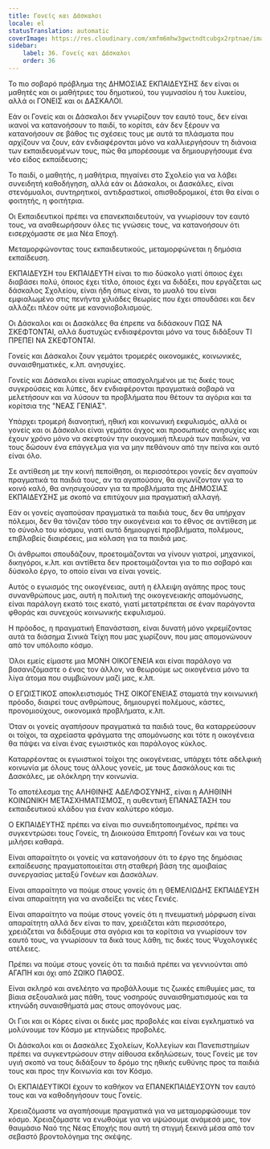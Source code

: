 ```yaml
---
title: Γονείς και Δάσκαλοι
locale: el
statusTranslation: automatic
coverImage: https://res.cloudinary.com/xmfm6mhw3gwctndtcubgx2rptnae/image/upload/v1740337243/small_cover_educacion_fundamental_a051170f1c.webp
sidebar:
    label: 36. Γονείς και Δάσκαλοι
    order: 36
---
```

Το πιο σοβαρό πρόβλημα της ΔΗΜΟΣΙΑΣ ΕΚΠΑΙΔΕΥΣΗΣ δεν είναι οι μαθητές και οι μαθήτριες του δημοτικού, του γυμνασίου ή του λυκείου, αλλά οι ΓΟΝΕΙΣ και οι ΔΑΣΚΑΛΟΙ.

Εάν οι Γονείς και οι Δάσκαλοι δεν γνωρίζουν τον εαυτό τους, δεν είναι ικανοί να κατανοήσουν το παιδί, το κορίτσι, εάν δεν ξέρουν να κατανοήσουν σε βάθος τις σχέσεις τους με αυτά τα πλάσματα που αρχίζουν να ζουν, εάν ενδιαφέρονται μόνο να καλλιεργήσουν τη διάνοια των εκπαιδευομένων τους, πώς θα μπορέσουμε να δημιουργήσουμε ένα νέο είδος εκπαίδευσης;

Το παιδί, ο μαθητής, η μαθήτρια, πηγαίνει στο Σχολείο για να λάβει συνειδητή καθοδήγηση, αλλά εάν οι Δάσκαλοι, οι Δασκάλες, είναι στενόμυαλοι, συντηρητικοί, αντιδραστικοί, οπισθοδρομικοί, έτσι θα είναι ο φοιτητής, η φοιτήτρια.

Οι Εκπαιδευτικοί πρέπει να επανεκπαιδευτούν, να γνωρίσουν τον εαυτό τους, να αναθεωρήσουν όλες τις γνώσεις τους, να κατανοήσουν ότι εισερχόμαστε σε μια Νέα Εποχή.

Μεταμορφώνοντας τους εκπαιδευτικούς, μεταμορφώνεται η δημόσια εκπαίδευση.

ΕΚΠΑΙΔΕΥΣΗ του ΕΚΠΑΙΔΕΥΤΗ είναι το πιο δύσκολο γιατί όποιος έχει διαβάσει πολύ, όποιος έχει τίτλο, όποιος έχει να διδάξει, που εργάζεται ως δάσκαλος Σχολείου, είναι ήδη όπως είναι, το μυαλό του είναι εμφιαλωμένο στις πενήντα χιλιάδες θεωρίες που έχει σπουδάσει και δεν αλλάζει πλέον ούτε με κανονιοβολισμούς.

Οι Δάσκαλοι και οι Δασκάλες θα έπρεπε να διδάσκουν ΠΩΣ ΝΑ ΣΚΕΦΤΟΝΤΑΙ, αλλά δυστυχώς ενδιαφέρονται μόνο να τους διδάξουν ΤΙ ΠΡΕΠΕΙ ΝΑ ΣΚΕΦΤΟΝΤΑΙ.

Γονείς και Δάσκαλοι ζουν γεμάτοι τρομερές οικονομικές, κοινωνικές, συναισθηματικές, κ.λπ. ανησυχίες.

Γονείς και Δάσκαλοι είναι κυρίως απασχολημένοι με τις δικές τους συγκρούσεις και λύπες, δεν ενδιαφέρονται πραγματικά σοβαρά να μελετήσουν και να λύσουν τα προβλήματα που θέτουν τα αγόρια και τα κορίτσια της "ΝΕΑΣ ΓΕΝΙΑΣ".

Υπάρχει τρομερή διανοητική, ηθική και κοινωνική εκφυλισμός, αλλά οι γονείς και οι Δάσκαλοι είναι γεμάτοι άγχος και προσωπικές ανησυχίες και έχουν χρόνο μόνο να σκεφτούν την οικονομική πλευρά των παιδιών, να τους δώσουν ένα επάγγελμα για να μην πεθάνουν από την πείνα και αυτό είναι όλο.

Σε αντίθεση με την κοινή πεποίθηση, οι περισσότεροι γονείς δεν αγαπούν πραγματικά τα παιδιά τους, αν τα αγαπούσαν, θα αγωνίζονταν για το κοινό καλό, θα ανησυχούσαν για τα προβλήματα της ΔΗΜΟΣΙΑΣ ΕΚΠΑΙΔΕΥΣΗΣ με σκοπό να επιτύχουν μια πραγματική αλλαγή.

Εάν οι γονείς αγαπούσαν πραγματικά τα παιδιά τους, δεν θα υπήρχαν πόλεμοι, δεν θα τόνιζαν τόσο την οικογένεια και το έθνος σε αντίθεση με το σύνολο του κόσμου, γιατί αυτό δημιουργεί προβλήματα, πολέμους, επιβλαβείς διαιρέσεις, μια κόλαση για τα παιδιά μας.

Οι άνθρωποι σπουδάζουν, προετοιμάζονται να γίνουν γιατροί, μηχανικοί, δικηγόροι, κ.λπ. και αντίθετα δεν προετοιμάζονται για το πιο σοβαρό και δύσκολο έργο, το οποίο είναι να είναι γονείς.

Αυτός ο εγωισμός της οικογένειας, αυτή η έλλειψη αγάπης προς τους συνανθρώπους μας, αυτή η πολιτική της οικογενειακής απομόνωσης, είναι παράλογη εκατό τοις εκατό, γιατί μετατρέπεται σε έναν παράγοντα φθοράς και συνεχούς κοινωνικής εκφυλισμού.

Η πρόοδος, η πραγματική Επανάσταση, είναι δυνατή μόνο γκρεμίζοντας αυτά τα διάσημα Σινικά Τείχη που μας χωρίζουν, που μας απομονώνουν από τον υπόλοιπο κόσμο.

Όλοι εμείς είμαστε μια ΜΟΝΗ ΟΙΚΟΓΕΝΕΙΑ και είναι παράλογο να βασανιζόμαστε ο ένας τον άλλον, να θεωρούμε ως οικογένεια μόνο τα λίγα άτομα που συμβιώνουν μαζί μας, κ.λπ.

Ο ΕΓΩΙΣΤΙΚΟΣ αποκλειστισμός ΤΗΣ ΟΙΚΟΓΕΝΕΙΑΣ σταματά την κοινωνική πρόοδο, διαιρεί τους ανθρώπους, δημιουργεί πολέμους, κάστες, προνομιούχους, οικονομικά προβλήματα, κ.λπ.

Όταν οι γονείς αγαπήσουν πραγματικά τα παιδιά τους, θα καταρρεύσουν οι τοίχοι, τα αχρείαστα φράγματα της απομόνωσης και τότε η οικογένεια θα πάψει να είναι ένας εγωιστικός και παράλογος κύκλος.

Καταρρέοντας οι εγωιστικοί τοίχοι της οικογένειας, υπάρχει τότε αδελφική κοινωνία με όλους τους άλλους γονείς, με τους Δασκάλους και τις Δασκάλες, με ολόκληρη την κοινωνία.

Το αποτέλεσμα της ΑΛΗΘΙΝΗΣ ΑΔΕΛΦΟΣΥΝΗΣ, είναι η ΑΛΗΘΙΝΗ ΚΟΙΝΩΝΙΚΗ ΜΕΤΑΣΧΗΜΑΤΙΣΜΟΣ, η αυθεντική ΕΠΑΝΑΣΤΑΣΗ του εκπαιδευτικού κλάδου για έναν καλύτερο κόσμο.

Ο ΕΚΠΑΙΔΕΥΤΗΣ πρέπει να είναι πιο συνειδητοποιημένος, πρέπει να συγκεντρώσει τους Γονείς, τη Διοικούσα Επιτροπή Γονέων και να τους μιλήσει καθαρά.

Είναι απαραίτητο οι γονείς να κατανοήσουν ότι το έργο της δημόσιας εκπαίδευσης πραγματοποιείται στη σταθερή βάση της αμοιβαίας συνεργασίας μεταξύ Γονέων και Δασκάλων.

Είναι απαραίτητο να πούμε στους γονείς ότι η ΘΕΜΕΛΙΩΔΗΣ ΕΚΠΑΙΔΕΥΣΗ είναι απαραίτητη για να αναδείξει τις νέες Γενιές.

Είναι απαραίτητο να πούμε στους γονείς ότι η πνευματική μόρφωση είναι απαραίτητη αλλά δεν είναι το παν, χρειάζεται κάτι περισσότερο, χρειάζεται να διδάξουμε στα αγόρια και τα κορίτσια να γνωρίσουν τον εαυτό τους, να γνωρίσουν τα δικά τους λάθη, τις δικές τους Ψυχολογικές ατέλειες.

Πρέπει να πούμε στους γονείς ότι τα παιδιά πρέπει να γεννιούνται από ΑΓΑΠΗ και όχι από ΖΩΙΚΟ ΠΑΘΟΣ.

Είναι σκληρό και ανελέητο να προβάλλουμε τις ζωικές επιθυμίες μας, τα βίαια σεξουαλικά μας πάθη, τους νοσηρούς συναισθηματισμούς και τα κτηνώδη συναισθήματά μας στους απογόνους μας.

Οι Γιοι και οι Κόρες είναι οι δικές μας προβολές και είναι εγκληματικό να μολύνουμε τον Κόσμο με κτηνώδεις προβολές.

Οι Δάσκαλοι και οι Δασκάλες Σχολείων, Κολλεγίων και Πανεπιστημίων πρέπει να συγκεντρώσουν στην αίθουσα εκδηλώσεων, τους Γονείς με τον υγιή σκοπό να τους διδάξουν το δρόμο της ηθικής ευθύνης προς τα παιδιά τους και προς την Κοινωνία και τον Κόσμο.

Οι ΕΚΠΑΙΔΕΥΤΙΚΟΙ έχουν το καθήκον να ΕΠΑΝΕΚΠΑΙΔΕΥΣΟΥΝ τον εαυτό τους και να καθοδηγήσουν τους Γονείς.

Χρειαζόμαστε να αγαπήσουμε πραγματικά για να μεταμορφώσουμε τον κόσμο. Χρειαζόμαστε να ενωθούμε για να υψώσουμε ανάμεσά μας, τον θαυμάσιο Ναό της Νέας Εποχής που αυτή τη στιγμή ξεκινά μέσα από τον σεβαστό βροντολόγημα της σκέψης.

